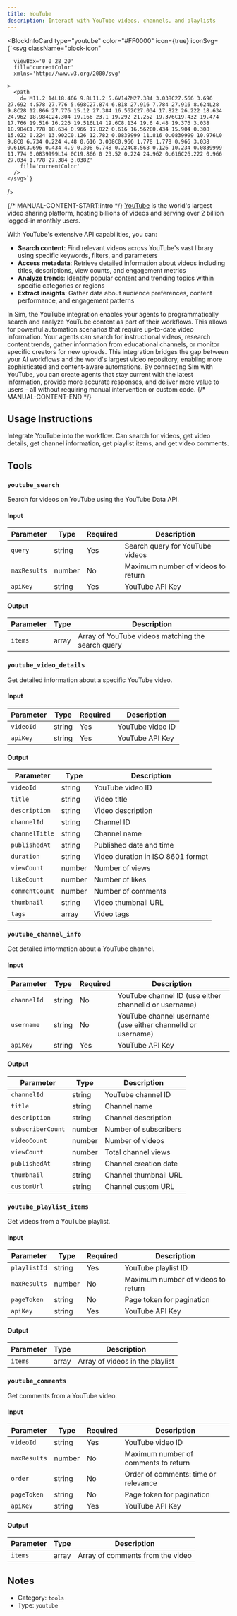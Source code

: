```yaml
---
title: YouTube
description: Interact with YouTube videos, channels, and playlists
---
```



<BlockInfoCard 
  type="youtube"
  color="#FF0000"
  icon={true}
  iconSvg={`<svg className="block-icon"
      
      
      viewBox='0 0 28 20'
      fill='currentColor'
      xmlns='http://www.w3.org/2000/svg'
      
    >
      <path
        d='M11.2 14L18.466 9.8L11.2 5.6V14ZM27.384 3.038C27.566 3.696 27.692 4.578 27.776 5.698C27.874 6.818 27.916 7.784 27.916 8.624L28 9.8C28 12.866 27.776 15.12 27.384 16.562C27.034 17.822 26.222 18.634 24.962 18.984C24.304 19.166 23.1 19.292 21.252 19.376C19.432 19.474 17.766 19.516 16.226 19.516L14 19.6C8.134 19.6 4.48 19.376 3.038 18.984C1.778 18.634 0.966 17.822 0.616 16.562C0.434 15.904 0.308 15.022 0.224 13.902C0.126 12.782 0.0839999 11.816 0.0839999 10.976L0 9.8C0 6.734 0.224 4.48 0.616 3.038C0.966 1.778 1.778 0.966 3.038 0.616C3.696 0.434 4.9 0.308 6.748 0.224C8.568 0.126 10.234 0.0839999 11.774 0.0839999L14 0C19.866 0 23.52 0.224 24.962 0.616C26.222 0.966 27.034 1.778 27.384 3.038Z'
        fill='currentColor'
      />
    </svg>`}
/>

{/* MANUAL-CONTENT-START:intro */}
[YouTube](https://www.youtube.com/) is the world's largest video sharing platform, hosting billions of videos and serving over 2 billion logged-in monthly users.

With YouTube's extensive API capabilities, you can:

- **Search content**: Find relevant videos across YouTube's vast library using specific keywords, filters, and parameters
- **Access metadata**: Retrieve detailed information about videos including titles, descriptions, view counts, and engagement metrics
- **Analyze trends**: Identify popular content and trending topics within specific categories or regions
- **Extract insights**: Gather data about audience preferences, content performance, and engagement patterns

In Sim, the YouTube integration enables your agents to programmatically search and analyze YouTube content as part of their workflows. This allows for powerful automation scenarios that require up-to-date video information. Your agents can search for instructional videos, research content trends, gather information from educational channels, or monitor specific creators for new uploads. This integration bridges the gap between your AI workflows and the world's largest video repository, enabling more sophisticated and content-aware automations. By connecting Sim with YouTube, you can create agents that stay current with the latest information, provide more accurate responses, and deliver more value to users - all without requiring manual intervention or custom code.
{/* MANUAL-CONTENT-END */}


## Usage Instructions

Integrate YouTube into the workflow. Can search for videos, get video details, get channel information, get playlist items, and get video comments.



## Tools

### `youtube_search`

Search for videos on YouTube using the YouTube Data API.

#### Input

| Parameter | Type | Required | Description |
| --------- | ---- | -------- | ----------- |
| `query` | string | Yes | Search query for YouTube videos |
| `maxResults` | number | No | Maximum number of videos to return |
| `apiKey` | string | Yes | YouTube API Key |

#### Output

| Parameter | Type | Description |
| --------- | ---- | ----------- |
| `items` | array | Array of YouTube videos matching the search query |

### `youtube_video_details`

Get detailed information about a specific YouTube video.

#### Input

| Parameter | Type | Required | Description |
| --------- | ---- | -------- | ----------- |
| `videoId` | string | Yes | YouTube video ID |
| `apiKey` | string | Yes | YouTube API Key |

#### Output

| Parameter | Type | Description |
| --------- | ---- | ----------- |
| `videoId` | string | YouTube video ID |
| `title` | string | Video title |
| `description` | string | Video description |
| `channelId` | string | Channel ID |
| `channelTitle` | string | Channel name |
| `publishedAt` | string | Published date and time |
| `duration` | string | Video duration in ISO 8601 format |
| `viewCount` | number | Number of views |
| `likeCount` | number | Number of likes |
| `commentCount` | number | Number of comments |
| `thumbnail` | string | Video thumbnail URL |
| `tags` | array | Video tags |

### `youtube_channel_info`

Get detailed information about a YouTube channel.

#### Input

| Parameter | Type | Required | Description |
| --------- | ---- | -------- | ----------- |
| `channelId` | string | No | YouTube channel ID \(use either channelId or username\) |
| `username` | string | No | YouTube channel username \(use either channelId or username\) |
| `apiKey` | string | Yes | YouTube API Key |

#### Output

| Parameter | Type | Description |
| --------- | ---- | ----------- |
| `channelId` | string | YouTube channel ID |
| `title` | string | Channel name |
| `description` | string | Channel description |
| `subscriberCount` | number | Number of subscribers |
| `videoCount` | number | Number of videos |
| `viewCount` | number | Total channel views |
| `publishedAt` | string | Channel creation date |
| `thumbnail` | string | Channel thumbnail URL |
| `customUrl` | string | Channel custom URL |

### `youtube_playlist_items`

Get videos from a YouTube playlist.

#### Input

| Parameter | Type | Required | Description |
| --------- | ---- | -------- | ----------- |
| `playlistId` | string | Yes | YouTube playlist ID |
| `maxResults` | number | No | Maximum number of videos to return |
| `pageToken` | string | No | Page token for pagination |
| `apiKey` | string | Yes | YouTube API Key |

#### Output

| Parameter | Type | Description |
| --------- | ---- | ----------- |
| `items` | array | Array of videos in the playlist |

### `youtube_comments`

Get comments from a YouTube video.

#### Input

| Parameter | Type | Required | Description |
| --------- | ---- | -------- | ----------- |
| `videoId` | string | Yes | YouTube video ID |
| `maxResults` | number | No | Maximum number of comments to return |
| `order` | string | No | Order of comments: time or relevance |
| `pageToken` | string | No | Page token for pagination |
| `apiKey` | string | Yes | YouTube API Key |

#### Output

| Parameter | Type | Description |
| --------- | ---- | ----------- |
| `items` | array | Array of comments from the video |



## Notes

- Category: `tools`
- Type: `youtube`
